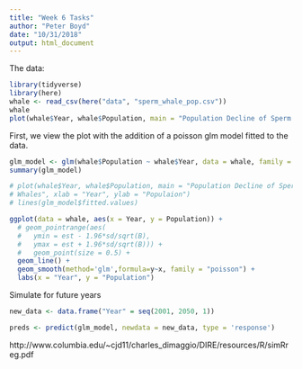 ```yaml
---
title: "Week 6 Tasks"
author: "Peter Boyd"
date: "10/31/2018"
output: html_document
---
```


The data:

```r
library(tidyverse)
library(here)
whale <- read_csv(here("data", "sperm_whale_pop.csv"))
whale
plot(whale$Year, whale$Population, main = "Population Decline of Sperm Whales", xlab = "Year", ylab = "Populaion")
```

First, we view the plot with the addition of a poisson glm model fitted to the data. 

```r
glm_model <- glm(whale$Population ~ whale$Year, data = whale, family = "poisson")
summary(glm_model)

# plot(whale$Year, whale$Population, main = "Population Decline of Sperm 
# Whales", xlab = "Year", ylab = "Populaion")
# lines(glm_model$fitted.values)

ggplot(data = whale, aes(x = Year, y = Population)) +
  # geom_pointrange(aes(
  #   ymin = est - 1.96*sd/sqrt(B),
  #   ymax = est + 1.96*sd/sqrt(B))) +
  #   geom_point(size = 0.5) +
  geom_line() +
  geom_smooth(method='glm',formula=y~x, family = "poisson") +
  labs(x = "Year", y = "Population")
```

Simulate for future years

```r
new_data <- data.frame("Year" = seq(2001, 2050, 1))

preds <- predict(glm_model, newdata = new_data, type = 'response')
```

http://www.columbia.edu/~cjd11/charles_dimaggio/DIRE/resources/R/simRreg.pdf




